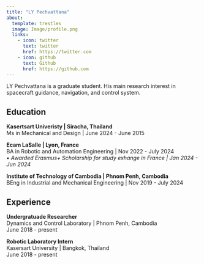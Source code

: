 ```yaml
---
title: "LY Pechvattana"
about:
  template: trestles
  image: Image/profile.png
  links:
    - icon: twitter
      text: twitter
      href: https://twitter.com
    - icon: github
      text: Github
      href: https://github.com
---
```

LY Pechvattana is a graduate student. His main research interest in spacecraft guidance, navigation, and control system.

## Education

**Kasertsart Univeristy | Siracha, Thailand** <br>
Ms in Mechanical and Design | June 2024 - June 2015

**Ecam LaSalle | Lyon, France** <br>
BA in Robotic and Automation Engineering | Nov 2022 - July 2024  <br>
• *Awarded Erasmus+ Scholarship for study exhange in France | Jan 2024 - Jun 2024*

**Institute of Technology of Cambodia | Phnom Penh, Cambodia** <br>
BEng in Industrial and Mechanical Engineering | Nov 2019 - July 2024

## Experience

**Undergratuade Researcher** <br>
Dynamics and Control Laboratory | Phnom Penh, Cambodia <br>
June 2018 - present

**Robotic Laboratory Intern** <br>
Kasersart University | Bangkok, Thailand <br>
June 2018 - present

